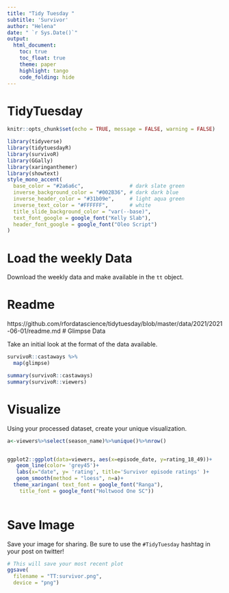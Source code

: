 ```yaml
---
title: "Tidy Tuesday "
subtitle: 'Survivor'
author: "Helena"
date: " `r Sys.Date()`"
output:
  html_document:
    toc: true
    toc_float: true
    theme: paper
    highlight: tango
    code_folding: hide
---
```



# TidyTuesday


```r

knitr::opts_chunk$set(echo = TRUE, message = FALSE, warning = FALSE)

library(tidyverse)
library(tidytuesdayR)
library(survivoR)
library(GGally)
library(xaringanthemer)
library(showtext)
style_mono_accent(
  base_color = "#2a6a6c",               # dark slate green
  inverse_background_color = "#002B36", # dark dark blue
  inverse_header_color = "#31b09e",     # light aqua green
  inverse_text_color = "#FFFFFF",       # white
  title_slide_background_color = "var(--base)",
  text_font_google = google_font("Kelly Slab"),
  header_font_google = google_font("Oleo Script")
)

```

# Load the weekly Data

Download the weekly data and make available in the `tt` object.



# Readme


https://github.com/rfordatascience/tidytuesday/blob/master/data/2021/2021-06-01/readme.md
# Glimpse Data

Take an initial look at the format of the data available.

```r

survivoR::castaways %>% 
  map(glimpse)

summary(survivoR::castaways)
summary(survivoR::viewers)

```



# Visualize

Using your processed dataset, create your unique visualization.

```r

a<-viewers%>%select(season_name)%>%unique()%>%nrow()


ggplot2::ggplot(data=viewers, aes(x=episode_date, y=rating_18_49))+
   geom_line(color= 'grey45')+
   labs(x="date", y= 'rating', title='Survivor episode ratings' )+
   geom_smooth(method = "loess", n=a)+
  theme_xaringan( text_font = google_font("Ranga"),
    title_font = google_font("Holtwood One SC"))
  
```

# Save Image

Save your image for sharing. Be sure to use the `#TidyTuesday` hashtag in your post on twitter! 

```r

# This will save your most recent plot
ggsave(
  filename = "TT:survivor.png",
  device = "png")

```
